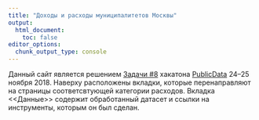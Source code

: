 ```yaml
---
title: "Доходы и расходы муниципалитетов Москвы"
output:
  html_document:
    toc: false
editor_options: 
  chunk_output_type: console
---
```


Данный сайт является решением [Задачи #8](https://github.com/infoculture/publicdata/issues/8) хакатона [PublicData](http://publicdatahackathon.ru/) 24--25 ноября 2018. Наверху расположены вкладки, которые перенаправляют на страницы соответсвтующей категории расходов. Вкладка <<Данные>> содержит обработанный датасет и ссылки на инструменты, которым он был сделан.